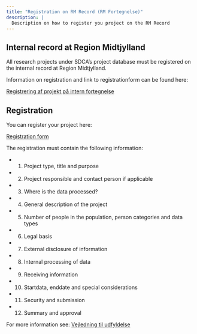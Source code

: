 ```yaml
---
title: "Registration on RM Record (RM Fortegnelse)"
description: |
  Description on how to register you project on the RM Record
---
```


## Internal record at Region Midtjylland

All research projects under SDCA's project database must be registered on the internal record at Region Midtjylland.

Information on registration and link to registrationform can be found here: 

[Registrering af projekt på intern fortegnelse](https://www.fagperson.sundhed.rm.dk/forskning-og-innovation/lovkrav-til-forskning-og-innovation/registrering-af-projekt-pa-intern-fortegnelse/)

## Registration

You can register your project here:

[Registration form](https://selvbetjening.rm.dk/rm/Login/LoginFederated?returnUrl=/rm/Opret/5b3a680550190)

The registration must contain the following information:

-   1. Project type, title and purpose
-   2. Project responsible and contact person if applicable
-   3. Where is the data processed?
-   4. General description of the project
-   5. Number of people in the population, person categories and data types
-   6. Legal basis
-   7. External disclosure of information
-   8. Internal processing of data
-   9. Receiving information
-   10. Startdata, enddate and special considerations
-   11. Security and submission
-   12. Summary and approval

For more information see:
[Vejledning til udfyldelse](https://www.fagperson.sundhed.rm.dk/siteassets/forskning/forskning---old/forskning/datatilsynet/vejledning-til-anmeldelse---februar-2021.pdf9)
